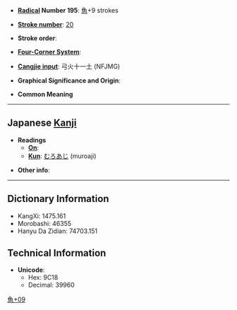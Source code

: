 * '''[[Wiktionary:Chinese radical index| Radical]] Number 195''': [[Wiktionary:Chinese radical index 魚|魚]]+9 strokes

* '''[[Wiktionary:Chinese total strokes index|Stroke number]]''': [[Wiktionary:Chinese total strokes index 20|20]]

* '''Stroke order''': 

* '''[[Wiktionary:Chinese four corner index|Four-Corner System]]''': 

* '''[[Wiktionary:Chinese Cangjie index|Cangjie input]]''': 弓火十一土 (NFJMG)

* '''Graphical Significance and Origin''': 

* '''Common Meaning'''

----

== Japanese [[Kanji]] ==

* '''Readings'''
** '''[[On]]''': 
** '''[[Kun]]''': [[むろあじ]] (muroaji)

* '''Other info''':  

----

== Dictionary Information ==

* KangXi: 1475.161
* Morobashi: 46355
* Hanyu Da Zidian: 74703.151

== Technical Information ==

* '''Unicode''':
** Hex: 9C18
** Decimal: 39960

[[Category:Japanese-only CJKV Characters|魚+09]]